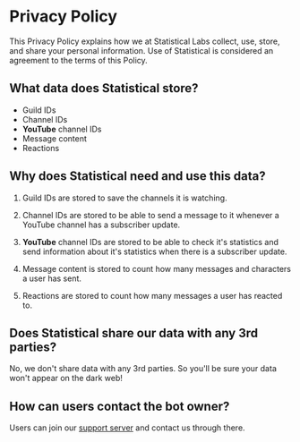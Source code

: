 # Privacy Policy

This Privacy Policy explains how we at Statistical Labs collect, use, store, and share your personal information. Use of Statistical is considered an agreement to the terms of this Policy.

## What data does Statistical store?

- Guild IDs
- Channel IDs
- **YouTube** channel IDs
- Message content
- Reactions

## Why does Statistical need and use this data?

1. Guild IDs are stored to save the channels it is watching.

2. Channel IDs are stored to be able to send a message to it whenever a YouTube channel has a subscriber update.

3. **YouTube** channel IDs are stored to be able to check it's statistics and send information about it's statistics when there is a subscriber update.

4. Message content is stored to count how many messages and characters a user has sent.

5. Reactions are stored to count how many messages a user has reacted to.

## Does Statistical share our data with any 3rd parties?

No, we don't share data with any 3rd parties. So you'll be sure your data won't appear on the dark web!

## How can users contact the bot owner?

Users can join our [support server](/discord) and contact us through there.
